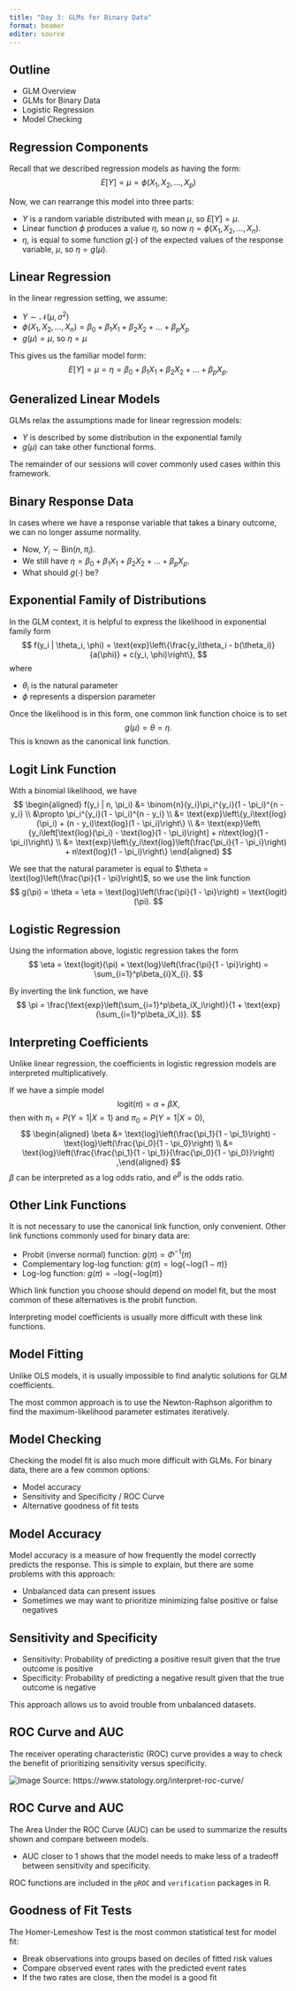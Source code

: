 ```yaml
---
title: "Day 3: GLMs for Binary Data"
format: beamer
editor: source
---
```


## Outline 

- GLM Overview
- GLMs for Binary Data
- Logistic Regression
- Model Checking

## Regression Components


Recall that we described regression models as having the form:
$$
E[Y] = \mu = \phi(X_1, X_2, \dots, X_p)
$$

Now, we can rearrange this model into three parts:

- $Y$ is a random variable distributed with mean $\mu$, so $E[Y] = \mu$.
- Linear function $\phi$ produces a value $\eta$, so now $\eta = \phi(X_1, X_2, \dots, X_n)$.
- $\eta$, is equal to some function $g(\cdot)$ of the expected values of the response variable, $\mu$, so $\eta = g(\mu)$.

## Linear Regression

In the linear regression setting, we assume:

- $Y \sim \mathcal{N}(\mu, \sigma^2)$
- $\phi(X_1, X_2, \dots, X_n) = \beta_0 + \beta_1X_1 + \beta_2X_2 + \dots + \beta_pX_p$
- $g(\mu) = \mu$, so $\eta = \mu$

This gives us the familiar model form:
$$
  E[Y] = \mu = \eta = \beta_0 + \beta_1X_1 + \beta_2X_2 + \dots + \beta_pX_p.
$$


## Generalized Linear Models

GLMs relax the assumptions made for linear regression models:

- $Y$ is described by some distribution in the exponential family
- $g(\mu)$ can take other functional forms.

The remainder of our sessions will cover commonly used cases within this framework.

## Binary Response Data

In cases where we have a response variable that takes a binary outcome, we can no longer assume normality.

- Now, $Y_i \sim \text{Bin}(n, \pi_i)$.
- We still have $\eta = \beta_0 + \beta_1X_1 + \beta_2X_2 + \dots + \beta_pX_p$.
- What should $g(\cdot)$ be?

## Exponential Family of Distributions

In the GLM context, it is helpful to express the likelihood in exponential family form
$$
  f(y_i | \theta_i, \phi) = \text{exp}\left\{\frac{y_i\theta_i - b(\theta_i)}{a(\phi)} + c(y_i, \phi)\right\},
$$
where

- $\theta_i$ is the natural parameter
- $\phi$ represents a dispersion parameter

Once the likelihood is in this form, one common link function choice is to set 
$$
  g(\mu) = \theta = \eta.
$$
This is known as the canonical link function.

## Logit Link Function

With a binomial likelihood, we have
$$
\begin{aligned}
  f(y_i | n, \pi_i) &= \binom{n}{y_i}\pi_i^{y_i}(1 - \pi_i)^{n - y_i} \\
                    &\propto \pi_i^{y_i}(1 - \pi_i)^{n - y_i} \\
                    &= \text{exp}\left\{y_i\text{log}(\pi_i) + (n - y_i)\text{log}(1 - \pi_i)\right\} \\
                    &= \text{exp}\left\{y_i\left[\text{log}(\pi_i) - \text{log}(1 - \pi_i)\right] + n\text{log}(1 - \pi_i)\right\} \\
                    &= \text{exp}\left\{y_i\text{log}\left(\frac{\pi_i}{1 - \pi_i}\right) + n\text{log}(1 - \pi_i)\right\}
\end{aligned}
$$

We see that the natural parameter is equal to $\theta = \text{log}\left(\frac{\pi}{1 - \pi}\right)$, so we use the link function
$$
  g(\pi) = \theta = \eta = \text{log}\left(\frac{\pi}{1 - \pi}\right) = \text{logit}(\pi). 
$$

## Logistic Regression

Using the information above, logistic regression takes the form
$$
\eta = \text{logit}(\pi) = \text{log}\left(\frac{\pi}{1 - \pi}\right) = \sum_{i=1}^p\beta_{i}X_{i}.
$$

By inverting the link function, we have
$$
  \pi = \frac{\text{exp}\left(\sum_{i=1}^p\beta_iX_i\right)}{1 + \text{exp}(\sum_{i=1}^p\beta_iX_i)}.
$$

## Interpreting Coefficients

Unlike linear regression, the coefficients in logistic regression models are interpreted multiplicatively.

If we have a simple model 
$$
  \text{logit}(\pi) = \alpha + \beta X,
$$
then with $\pi_1 = P(Y = 1 | X = 1)$ and $\pi_0 = P(Y = 1 | X = 0)$,
$$
  \begin{aligned}
  \beta &= \text{log}\left(\frac{\pi_1}{1 - \pi_1}\right) - \text{log}\left(\frac{\pi_0}{1 - \pi_0}\right) \\
  &= \text{log}\left(\frac{\frac{\pi_1}{1 - \pi_1}}{\frac{\pi_0}{1 - \pi_0}}\right)
  ,\end{aligned}
$$
$\beta$ can be interpreted as a log odds ratio, and $e^{\beta}$ is the odds ratio.

## Other Link Functions

It is not necessary to use the canonical link function, only convenient. Other link functions commonly used for binary data are:

- Probit (inverse normal) function: $g(\pi) = \Phi^{-1}(\pi)$
- Complementary log-log function: $g(\pi) = \text{log}\left\{-\text{log}(1 - \pi)\right\}$
- Log-log function: $g(\pi) = -\text{log}\left\{-\text{log}(\pi)\right\}$

Which link function you choose should depend on model fit, but the most common of these alternatives is the probit function. 

Interpreting model coefficients is usually more difficult with these link functions.

## Model Fitting

Unlike OLS models, it is usually impossible to find analytic solutions for GLM coefficients. 

The most common approach is to use the Newton-Raphson algorithm to find the maximum-likelihood parameter estimates iteratively.

## Model Checking

Checking the model fit is also much more difficult with GLMs. For binary data, there are a few common options:

- Model accuracy
- Sensitivity and Specificity / ROC Curve
- Alternative goodness of fit tests

## Model Accuracy

Model accuracy is a measure of how frequently the model correctly predicts the response. This is simple to explain, but there are some problems with this approach:

- Unbalanced data can present issues
- Sometimes we may want to prioritize minimizing false positive or false negatives

## Sensitivity and Specificity

- Sensitivity: Probability of predicting a positive result given that the true outcome is positive
- Specificity: Probability of predicting a negative result given that the true outcome is negative

This approach allows us to avoid trouble from unbalanced datasets.

## ROC Curve and AUC

The receiver operating characteristic (ROC) curve provides a way to check the benefit of prioritizing sensitivity versus specificity.

![](roc.png "Image Source: https://www.statology.org/interpret-roc-curve/")

## ROC Curve and AUC

The Area Under the ROC Curve (AUC) can be used to summarize the results shown and compare between models.

- AUC closer to 1 shows that the model needs to make less of a tradeoff between sensitivity and specificity.

ROC functions are included in the `pROC` and `verification` packages in R.

## Goodness of Fit Tests

The Homer-Lemeshow Test is the most common statistical test for model fit:

- Break observations into groups based on deciles of fitted risk values
- Compare observed event rates with the predicted event rates
- If the two rates are close, then the model is a good fit
